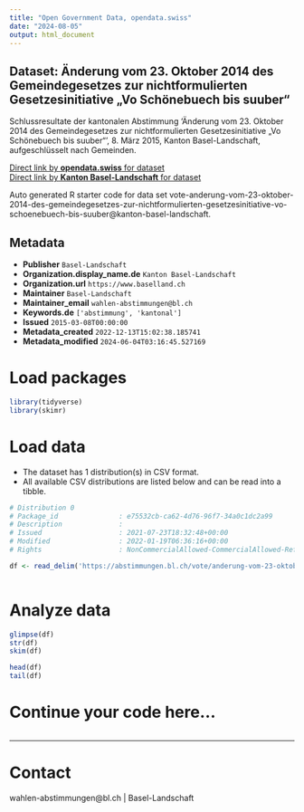 ```yaml
---
title: "Open Government Data, opendata.swiss"
date: "2024-08-05"
output: html_document
---
```


## Dataset: Änderung vom 23. Oktober 2014 des Gemeindegesetzes zur nichtformulierten Gesetzesinitiative „Vo Schönebuech bis suuber“

Schlussresultate der kantonalen Abstimmung 'Änderung vom 23. Oktober 2014 des Gemeindegesetzes zur nichtformulierten Gesetzesinitiative „Vo Schönebuech bis suuber“', 8. März 2015, Kanton Basel-Landschaft, aufgeschlüsselt nach Gemeinden.

[Direct link by **opendata.swiss** for dataset](https://opendata.swiss/de/dataset/anderung-vom-23-oktober-2014-des-gemeindegesetzes-zur-nichtformulierten-gesetzesinitiative-vo-s)<br>
[Direct link by **Kanton Basel-Landschaft** for dataset](https://abstimmungen.bl.ch/vote/anderung-vom-23-oktober-2014-des-gemeindegesetzes-zur-nichtformulierten-gesetzesinitiative-vo-schoenebuech-bis-suuber/data)

Auto generated R starter code for data set vote-anderung-vom-23-oktober-2014-des-gemeindegesetzes-zur-nichtformulierten-gesetzesinitiative-vo-schoenebuech-bis-suuber@kanton-basel-landschaft.

## Metadata

- **Publisher** `Basel-Landschaft`
- **Organization.display_name.de** `Kanton Basel-Landschaft`
- **Organization.url** `https://www.baselland.ch`
- **Maintainer** `Basel-Landschaft`
- **Maintainer_email** `wahlen-abstimmungen@bl.ch`
- **Keywords.de** `['abstimmung', 'kantonal']`
- **Issued** `2015-03-08T00:00:00`
- **Metadata_created** `2022-12-13T15:02:38.185741`
- **Metadata_modified** `2024-06-04T03:16:45.527169`


# Load packages

```r

library(tidyverse)
library(skimr)

```

# Load data

-   The dataset has 1 distribution(s) in CSV format.
-   All available CSV distributions are listed below and can be read into a tibble.

```r

# Distribution 0
# Package_id               : e75532cb-ca62-4d76-96f7-34a0c1dc2a99
# Description              : 
# Issued                   : 2021-07-23T18:32:48+00:00
# Modified                 : 2022-01-19T06:36:16+00:00
# Rights                   : NonCommercialAllowed-CommercialAllowed-ReferenceRequired

df <- read_delim('https://abstimmungen.bl.ch/vote/anderung-vom-23-oktober-2014-des-gemeindegesetzes-zur-nichtformulierten-gesetzesinitiative-vo-schoenebuech-bis-suuber/data-csv')



```

# Analyze data

```r

glimpse(df)
str(df)
skim(df)

head(df)
tail(df)

```

# Continue your code here...

```r

```

------------------------------------------------------------------------

# Contact

wahlen-abstimmungen@bl.ch | Basel-Landschaft
